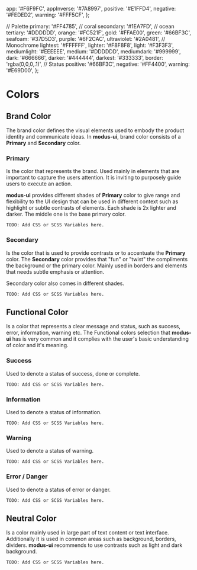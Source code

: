 
  app: '#F6F9FC',
  appInverse: '#7A8997',
  positive: '#E1FFD4',
  negative: '#FEDED2',
  warning: '#FFF5CF',
};

  // Palette
  primary: '#FF4785', // coral
  secondary: '#1EA7FD', // ocean
  tertiary: '#DDDDDD',
  orange: '#FC521F',
  gold: '#FFAE00',
  green: '#66BF3C',
  seafoam: '#37D5D3',
  purple: '#6F2CAC',
  ultraviolet: '#2A0481',
  // Monochrome
  lightest: '#FFFFFF',
  lighter: '#F8F8F8',
  light: '#F3F3F3',
  mediumlight: '#EEEEEE',
  medium: '#DDDDDD',
  mediumdark: '#999999',
  dark: '#666666',
  darker: '#444444',
  darkest: '#333333',
  border: 'rgba(0,0,0,.1)',
  // Status
  positive: '#66BF3C',
  negative: '#FF4400',
  warning: '#E69D00',
};

<Meta title="Design System|Colors" />

# Colors

## Brand Color

The brand color defines the visual elements used to embody the product identity and communicate ideas.
In **modus-ui**, brand color consists of a **Primary** and **Secondary** color. 

### Primary

Is the color that represents the brand. Used mainly in elements that are important to capture the users attention. 
It is inviting to purposely guide users to execute an action.

<ColorPalette>
    <ColorItem title="East Bay" colors={['#31465F']} />
</ColorPalette>

**modus-ui** provides different shades of **Primary** color to give range and flexibility to the UI design that can be used in different context such as highlight or subtle contrasts of elements.
Each shade is 2x lighter and darker. The middle one is the base primary color. 

<ColorPalette>
    <ColorItem title="Primary Color Shades" colors={['#223040','#293A4E','#31465F','#56677C','#748293']} />
</ColorPalette>

```
TODO: Add CSS or SCSS Variables here.
```


### Secondary

Is the color that is used to provide contrasts or to accentuate the **Primary** color.
The **Secondary** color provides that "fun" or "twist" the compliments the background or the primary color. 
Mainly used in borders and elements that needs subtle emphasis or attention.

<ColorPalette>
    <ColorItem title="Orange Peel" colors={['#FF9900']} />
</ColorPalette>

Secondary color also comes in different shades.

<ColorPalette>
    <ColorItem title="Secondary Color Shades" colors={['#AC6800','#D17E00','#FF9900','#FFAB2E','#FFBA54']} />
</ColorPalette>

```
TODO: Add CSS or SCSS Variables here.
```

## Functional Color

Is a color that represents a clear message and status, such as success, error, information, warning etc. 
The Functional colors selection that **modus-ui** has is very common and it complies with the user's basic understanding of color and it's meaning. 

### Success

Used to denote a status of success, done or complete.

<ColorPalette>
    <ColorItem title="Emerald" colors={['#42c379']} />
</ColorPalette>

<ColorPalette>
    <ColorItem title="Success Color Shades" colors={['#2A7D4E','#42c379','#75D39D']} />
</ColorPalette>

```
TODO: Add CSS or SCSS Variables here.
```

### Information

Used to denote a status of information.

<ColorPalette>
    <ColorItem title="Azure Radiance" colors={['#007af8']} />
</ColorPalette>

<ColorPalette>
    <ColorItem title="Information Color Shades" colors={['#0059B5','#007af8','#73B6FB']} />
</ColorPalette>

```
TODO: Add CSS or SCSS Variables here.
```


### Warning

Used to denote a status of warning.

<ColorPalette>
    <ColorItem title="Coral" colors={['#ff9347']} />
</ColorPalette>

<ColorPalette>
    <ColorItem title="Warning Color Shades" colors={['#A35E2E','#ff9347','#FFBA89']} />
</ColorPalette>

```
TODO: Add CSS or SCSS Variables here.
```

### Error / Danger

Used to denote a status of error or danger.

<ColorPalette>
    <ColorItem title="Radical Red" colors={['#ff4260']} />
</ColorPalette>

<ColorPalette>
    <ColorItem title="Error / Danger Color Shades" colors={['#A32A3E','#ff4260','#FF97A8']} />
</ColorPalette>

```
TODO: Add CSS or SCSS Variables here.
```


## Neutral Color

Is a color mainly used in large part of text content or text interface. Additionally it is used in common areas
such as background, borders, dividers. **modus-ui** recommends to use contrasts such as light and dark background.

<ColorPalette>
  <ColorItem
    title="Monochrome"
    colors={[
      color.darkest,
      color.darker,
      color.dark,
      color.mediumdark,
      color.medium,
      color.mediumlight,
      color.light,
      color.lighter,
      color.lightest,
    ]}
  />
</ColorPalette>

```
TODO: Add CSS or SCSS Variables here.
```
